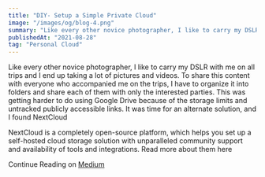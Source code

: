 ```yaml
---
title: "DIY- Setup a Simple Private Cloud"
image: "/images/og/blog-4.png"
summary: "Like every other novice photographer, I like to carry my DSLR with me on all trips and I end up taking a lot of pictures and videos. To share this content with everyone who accompanied me on the trips, I have to organize it into folders and share each of them with only the interested parties. This was getting harder to do using Google Drive because of the storage limits and untracked publicly accessible links. It was time for an alternate solution, and I found NextCloud"
publishedAt: "2021-08-28"
tag: "Personal Cloud"
---
```

Like every other novice photographer, I like to carry my DSLR with me on all trips and I end up taking a lot of pictures and videos. To share this content with everyone who accompanied me on the trips, I have to organize it into folders and share each of them with only the interested parties. This was getting harder to do using Google Drive because of the storage limits and untracked publicly accessible links. It was time for an alternate solution, and I found NextCloud

NextCloud is a completely open-source platform, which helps you set up a self-hosted cloud storage solution with unparalleled community support and availability of tools and integrations. Read more about them here

Continue Reading on [Medium](https://medium.com/@riyasyash/diy-setup-a-simple-private-cloud-f3bfe40c8355)
